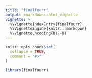 ```yaml
---
title: "finalfourr"
output: rmarkdown::html_vignette
vignette: >
  %\VignetteIndexEntry{finalfourr}
  %\VignetteEngine{knitr::rmarkdown}
  %\VignetteEncoding{UTF-8}
---
```


```r
knitr::opts_chunk$set(
  collapse = TRUE,
  comment = "#>"
)
```

```r
library(finalfourr)
```
